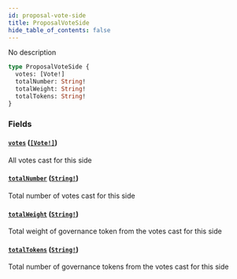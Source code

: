 ```yaml
---
id: proposal-vote-side
title: ProposalVoteSide
hide_table_of_contents: false
---
```



No description

```graphql
type ProposalVoteSide {
  votes: [Vote!]
  totalNumber: String!
  totalWeight: String!
  totalTokens: String!
}
```


### Fields

#### [`votes`](#) ([`[Vote!]`](/docs/testnet/graphql/objects/vote))

All votes cast for this side


#### [`totalNumber`](#) ([`String!`](/docs/testnet/graphql/scalars/string))

Total number of votes cast for this side


#### [`totalWeight`](#) ([`String!`](/docs/testnet/graphql/scalars/string))

Total weight of governance token from the votes cast for this side


#### [`totalTokens`](#) ([`String!`](/docs/testnet/graphql/scalars/string))

Total number of governance tokens from the votes cast for this side




